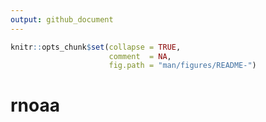 ```yaml
---
output: github_document
---
```


<!-- 
  README.md is generated from README.Rmd, so you should edit that file.
-->

```r
knitr::opts_chunk$set(collapse = TRUE,
                      comment  = NA,
                      fig.path = "man/figures/README-")
```

# rnoaa
